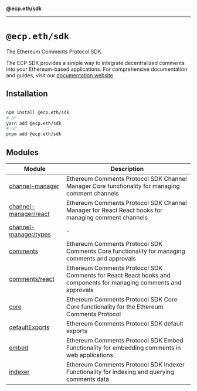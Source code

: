 **@ecp.eth/sdk**

***

# `@ecp.eth/sdk`

The Ethereum Comments Protocol SDK.

The ECP SDK provides a simple way to integrate decentralized comments into your Ethereum-based applications. For comprehensive documentation and guides, visit our [documentation website](https://docs.ethcomments.xyz).

## Installation

```bash

npm install @ecp.eth/sdk
# or
yarn add @ecp.eth/sdk
# or
pnpm add @ecp.eth/sdk
```

## Modules

| Module | Description |
| ------ | ------ |
| [channel-manager](/sdk-reference/channel-manager/index.mdx) | Ethereum Comments Protocol SDK Channel Manager Core functionality for managing comment channels |
| [channel-manager/react](/sdk-reference/channel-manager/react/index.mdx) | Ethereum Comments Protocol SDK Channel Manager for React React hooks for managing comment channels |
| [channel-manager/types](/sdk-reference/channel-manager/types/index.mdx) | - |
| [comments](/sdk-reference/comments/index.mdx) | Ethereum Comments Protocol SDK Comments Core functionality for managing comments and approvals |
| [comments/react](/sdk-reference/comments/react/index.mdx) | Ethereum Comments Protocol SDK Comments for React React hooks and components for managing comments and approvals |
| [core](/sdk-reference/core/index.mdx) | Ethereum Comments Protocol SDK Core Core functionality for the Ethereum Comments Protocol |
| [defaultExports](/sdk-reference/defaultExports/index.mdx) | Ethereum Comments Protocol SDK default exports |
| [embed](/sdk-reference/embed/index.mdx) | Ethereum Comments Protocol SDK Embed Functionality for embedding comments in web applications |
| [indexer](/sdk-reference/indexer/index.mdx) | Ethereum Comments Protocol SDK Indexer Functionality for indexing and querying comments data |
